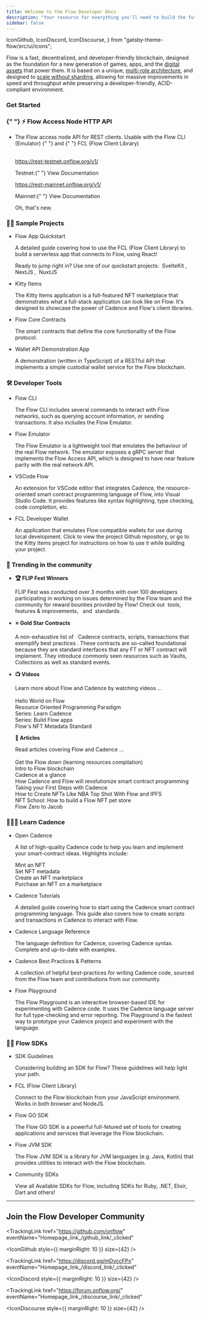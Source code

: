 ```yaml
---
title: Welcome to the Flow Developer Docs
description: "Your resource for everything you'll need to build the future on Flow"
sidebar: false
---
```



  IconGithub,
  IconDiscord,
  IconDiscourse,
} from "gatsby-theme-flow/src/ui/icons";

‍Flow is a fast, decentralized, and developer-friendly blockchain, designed as the foundation for a new generation of games, apps, and the [digital assets](https://www.onflow.org/post/flow-blockchain-cadence-programming-language-resources-assets) that power them. It is based on a unique, [multi-role architecture](https://www.onflow.org/primer), and designed to [scale without sharding](https://www.onflow.org/post/flow-blockchain-multi-node-architecture-advantages), allowing for massive improvements in speed and throughput while preserving a developer-friendly, ACID-compliant environment.

### Get Started

<div className="homepage-grid">

<div className="grid-item wide">

<h3>
  {" "}
  ⚡️
  <TrackingLink href="/http-api/" eventName="Homepage_link_/http-api/_clicked">
    Flow Access Node HTTP API
  </TrackingLink>
</h3>

<ul className="grid-item-list">
  <li>
   The Flow access node API for REST clients. Usable with the <TrackingLink href="https://github.com/onflow/flow-emulator#configuration
" eventName="Homepage_link_/flow-cli/_clicked">
  Flow CLI (Emulator)
</TrackingLink>
 {" "}
 and {" "}
<TrackingLink href="https://github.com/onflow/fcl-js/blob/master/packages/sdk/CHANGELOG.md#0057-alpha1----2022-01-21
" eventName="Homepage_link_/fcl/_clicked">
  FCL (Flow Client Library)
</TrackingLink>
<br/>
<br />

<span>https://rest-testnet.onflow.org/v1/</span>
<p>
  Testnet:{" "}
  <TrackingLink
    event="Homepage*link*/http-api-testnet/\_clicked"
    href="/http-api/"
  >
    View Documentation
  </TrackingLink>
</p>

<span>https://rest-mainnet.onflow.org/v1/</span>
<p>
  Mainnet:{" "}
  <TrackingLink
    event="Homepage*link*/http-api-mainnet/\_clicked"
    href="/http-api/"
  >
    View Documentation
  </TrackingLink>
</p>

<p>
  Oh, that's new. 
</p>
</li>
</ul>

</div>

<div className="grid-item">
<h3>🏃‍♂️ Sample Projects</h3>

<ul className="grid-item-list">
  <li>
    <TrackingLink  href="/fcl/tutorials/flow-app-quickstart/" eventName="Homepage_link_/fcl/tutorials/flow-app-quickstart/_clicked">Flow App Quickstart</TrackingLink> <br/>
    <p>A detailed guide covering how to use the <TrackingLink href="/flow-js-sdk/" eventName="Homepage_link_/flow-js-sdk/_clicked">FCL (Flow Client Library)</TrackingLink> to build a serverless app that connects to Flow, using React!</p>
    <p>Ready to jump right in? Use one of our quickstart projects:&nbsp;
      <TrackingLink href="https://github.com/muttoni/fcl-sveltekit-quickstart" eventName="Homepage_link_/https://github.com/muttoni/fcl-sveltekit-quickstart/_clicked">
      SvelteKit
      </TrackingLink>,&nbsp;
      <TrackingLink href="https://github.com/muttoni/fcl-nextjs-quickstart" eventName="Homepage_link_/https://github.com/muttoni/fcl-nextjs-quickstart/_clicked">
      NextJS
      </TrackingLink>,&nbsp;
      <TrackingLink href="https://github.com/brunogonzales/fcl-nuxt-starter" eventName="Homepage_link_/https://github.com/brunogonzales/fcl-nuxt-starter/_clicked">
      NuxtJS
      </TrackingLink>
    </p>
  </li>
  <li>
    <TrackingLink href="https://github.com/onflow/kitty-items" eventName="Homepage_link_/kitty-items/_clicked">
    Kitty Items
    </TrackingLink> <br/>
    <p>The Kitty Items application is a full-featured NFT marketplace that demonstrates what a full-stack application can look like on Flow. It's designed to showcase the power of Cadence and Flow's client libraries.</p>
  </li>
  <li>
    <TrackingLink href="https://github.com/onflow/flow-core-contracts" eventName="Homepage_link_/flow-core-contract/_clicked">
    Flow Core Contracts
    </TrackingLink> <br/>
    <p>The smart contracts that define the core functionality of the Flow protocol.</p>
  </li>
  <li>
    <TrackingLink href="https://github.com/flow-hydraulics/flow-wallet-api/tree/main/examples/nextjs-fusd-provider" eventName="Homepage_link_/flow-wallet-api-node-demo/_clicked">
    Wallet API Demonstration App
    </TrackingLink> <br/>
    <p>A demonstration (written in TypeScript) of a RESTful API that implements a simple custodial wallet service for the Flow blockchain.</p>
  </li>
</ul>
</div>

<div className="grid-item">
<h3>🛠 Developer Tools</h3>
  <ul className="grid-item-list">
  <li>
    <TrackingLink href="/flow-cli/" eventName="Homepage_link_/flow-cli/_clicked">
   Flow CLI
    </TrackingLink> <br/>
    <p>The Flow CLI includes several commands to interact with Flow networks, such as querying account information, or sending transactions. It also includes the Flow Emulator.</p>
  </li>
  <li>
    <TrackingLink href="https://github.com/onflow/flow-emulator/blob/master/README.md" eventName="Homepage_link_/https://github.com/onflow/flow-emulator/blob/master/README.md/_clicked">Flow Emulator</TrackingLink> <br/>
    <p>The Flow Emulator is a lightweight tool that emulates the behaviour of the real Flow network.
      The emulator exposes a gRPC server that implements the Flow Access API, which is designed to have near feature parity with the real network API.</p>
  </li>
  <li>
    <TrackingLink href="/vscode-extension/" eventName="Homepage_link_/vscode-extension/_clicked">
    VSCode Flow
    </TrackingLink> <br/>
    <p>An extension for VSCode editor that integrates Cadence, the resource-oriented smart contract programming language of Flow, into Visual Studio Code. It provides features like syntax highlighting, type checking, code completion, etc.</p>
  </li>
  <li>
    <TrackingLink href="https://github.com/onflow/fcl-dev-wallet" eventName="Homepage_link_/kitty-items/_clicked">
    FCL Developer Wallet
    </TrackingLink> <br/>
    <p>An application that emulates Flow compatible wallets for use during local development. Click to view the project Github repository, or go to the Kitty Items project for instructions on how to use it while building your project.</p>
  </li>
</ul>

</div>

<div className="grid-item">
  <h3>🚀 Trending in the community</h3>
  <ul className="grid-item-list">
  <li><b>🏆 FLIP Fest Winners</b>
    <br />
    <p>
     FLIP Fest was conducted over 3 months with over 100 developers participating in working on issues determined by
      the Flow team and the community for reward bounties provided by Flow! Check out&nbsp;
      <TrackingLink
        href="flip-fest-winners/#new-tools"
        eventName="Homepage_link_FLIP-new-tools_clicked"
      >
       tools, 
      </TrackingLink>&nbsp;
      <TrackingLink
        href="flip-fest-winners/#new-features--improvements"
        eventName="Homepage_link_FLIP-new-features_clicked">
        features & improvements,
      </TrackingLink>&nbsp; and&nbsp;
      <TrackingLink
        href="flip-fest-winners/#new-standards"
        eventName="Homepage_link_FLIP-new-features_clicked"
      >
        standards
      </TrackingLink>.
    </p>
  </li>
  <li>
    <b>⭐️ Gold Star Contracts</b>
    <br />
    <p>
     A non-exhaustive list of &nbsp;
         <TrackingLink
      href="https://github.com/muttoni/gold-star-contracts"
      eventName="Homepage_link_/gold-star-contracts/_clicked"
    >Cadence contracts, scripts, transactions that exemplify best practices
    </TrackingLink>.
     These contracts are so-called foundational because they are standard interfaces that any FT or NFT contract will implement. They introduce commonly seen resources such as Vaults, Collections as well as standard events.
    </p>
  </li>
  <li>
    <b>📺 Videos</b>
    <br />
    <p>
     Learn more about Flow and Cadence by watching videos ...
     <br/>
     <br />
      <TrackingLink
        href="https://www.youtube.com/watch?v=pRz7EzrWchs"
        eventName="Homepage_link/https://www.youtube.com/watch?v=pRz7EzrWchs/_clicked"
      >
        Hello World on Flow
      </TrackingLink>
      <br/>
      <TrackingLink
        href="https://www.youtube.com/watch?v=OYXIr3LuclE"
        eventName="Homepage_link/https://www.youtube.com/watch?v=OYXIr3LuclE/_clicked"
      >
        Resource Oriented Programming Paradigm
      </TrackingLink>
      <br/>
      <TrackingLink
        href="https://www.youtube.com/playlist?list=PLvcQxi9WyGdF32YuZABVTx-t3-FsBNCN2"
        eventName="Homepage_link/https://www.youtube.com/playlist?list=PLvcQxi9WyGdF32YuZABVTx-t3-FsBNCN2/_clicked"
      >
        Series: Learn Cadence
      </TrackingLink>
      <br/>
      <TrackingLink
        href="https://www.youtube.com/playlist?list=PLvcQxi9WyGdGUx-a4rCsLWn_WKlA9YAXP"
        eventName="Homepage_link/https://www.youtube.com/playlist?list=PLvcQxi9WyGdGUx-a4rCsLWn_WKlA9YAXP/_clicked"
      >
        Series: Build Flow apps
      </TrackingLink>
      <br/>
      <TrackingLink
        href="https://youtu.be/rgJRTozG3cw"
        eventName="Homepage_link/https://youtu.be/rgJRTozG3cw/_clicked"
      >
        Flow's NFT Metadata Standard
      </TrackingLink>
    </p>
    <b>📜 Articles</b>
    <br />
    <p>
     Read articles covering Flow and Cadence ...<br/>
     <br/>
      <TrackingLink
        href="https://github.com/ph0ph0/Get-The-Flow-Down"
        eventName="Homepage_link/https://github.com/ph0ph0/Get-The-Flow-Down/_clicked"
      >
        Get the Flow down (learning resources compilation)
      </TrackingLink>
      <br/>
     <TrackingLink
        href="https://jan-bernatik.medium.com/introduction-to-flow-blockchain-7532977c8af8"
        eventName="Homepage_link/https://jan-bernatik.medium.com/introduction-to-flow-blockchain-7532977c8af8/_clicked"
      >
        Intro to Flow blockchain
      </TrackingLink>
      <br/>
      <TrackingLink
        href="https://medium.com/@ebner.benjamin/cadence-at-a-glance-4e685c34b544"
        eventName="Homepage_link/https://medium.com/@ebner.benjamin/cadence-at-a-glance-4e685c34b544/_clicked"
      >
        Cadence at a glance
      </TrackingLink>
      <br/>
      <TrackingLink
        href="https://medium.com/coinmonks/how-cadence-and-flow-will-revolutionize-smart-contract-programming-607bd05b49b"
        eventName="Homepage_link/https://medium.com/coinmonks/how-cadence-and-flow-will-revolutionize-smart-contract-programming-607bd05b49b/_clicked"
      >
        How Cadence and Flow will revolutionize smart contract programming
      </TrackingLink>
      <br/>
        <TrackingLink
        href="https://joshuahannan.medium.com/taking-your-first-steps-with-cadence-19dde86bbd0"
        eventName="Homepage_link/https://joshuahannan.medium.com/taking-your-first-steps-with-cadence-19dde86bbd0/_clicked"
      >
        Taking your First Steps with Cadence
      </TrackingLink>
      <br/>
      <TrackingLink
        href="https://medium.com/pinata/how-to-create-nfts-like-nba-top-shot-with-flow-and-ipfs-701296944bf"
        eventName="Homepage_link/https://medium.com/pinata/how-to-create-nfts-like-nba-top-shot-with-flow-and-ipfs-701296944bf/_clicked"
      >
        How to Create NFTs Like NBA Top Shot With Flow and IPFS
      </TrackingLink>
      <br/>
      <TrackingLink
        href="https://nftschool.dev/tutorial/flow-nft-marketplace/#prerequisites"
        eventName="Homepage_link/https://nftschool.dev/tutorial/flow-nft-marketplace/#prerequisites/_clicked"
      >
        NFT School: How to build a Flow NFT pet store
      </TrackingLink>
      <br/>
        <TrackingLink
        href="https://github.com/jacob-tucker/Flow-Zero-to-Jacob"
        eventName="Homepage_link/https://github.com/jacob-tucker/Flow-Zero-to-Jacob/_clicked"
      >
        Flow Zero to Jacob
      </TrackingLink>
      <br/>
     </p>
  </li>
</ul>

</div>

<div className="grid-item">
<h3>🏄🏼‍♂️ Learn Cadence</h3>

  <ul className="grid-item-list">
    <li>
    <TrackingLink href="https://open-cadence.onflow.org/" eventName="Homepage_link_/https://open-cadence.onflow.org/
/_clicked">Open Cadence</TrackingLink> <br/>
    <p>A list of high-quality Cadence code to help you learn and implement your smart-contract ideas. Highlights include:</p>
    <p>
      <TrackingLink
        href="https://open-cadence.onflow.org/?preview=0"
        eventName="Homepage_link_/https://open-cadence.onflow.org/?preview=0_clicked"
      >
       Mint an NFT
      </TrackingLink>
      <br />
      <TrackingLink
        href="https://open-cadence.onflow.org/?preview=3"
        eventName="Homepage_link_/https://open-cadence.onflow.org/?preview=3_clicked"
      >
      Set NFT metadata
      </TrackingLink>
      <br />
      <TrackingLink
        href="https://open-cadence.onflow.org/?preview=19"
        eventName="Homepage_link_/https://open-cadence.onflow.org/?preview=19_clicked"
      >
      Create an NFT marketplace
      </TrackingLink>
      <br />
            <TrackingLink
        href="https://open-cadence.onflow.org/?preview=21"
        eventName="Homepage_link_/https://open-cadence.onflow.org/?preview=21_clicked"
      >
      Purchase an NFT on a marketplace
      </TrackingLink>
      <br />
    </p>
  </li>
  <li>
    <TrackingLink href="/cadence/tutorial/01-first-steps/" eventName="Homepage_link_/cadence/tutorial/01-first-steps/_clicked">Cadence Tutorials</TrackingLink> <br/>
    <p>A detailed guide covering how to start using the Cadence smart contract programming language. This guide also covers how to create scripts and transactions in Cadence to interact with Flow.</p>
  </li>
  <li>
    <TrackingLink href="/cadence/language/" eventName="Homepage_link_/cadence/language/_clicked">
    Cadence Language Reference
    </TrackingLink> <br/>
    <p>The language definition for Cadence, covering Cadence syntax. Complete and up-to-date with examples.</p>
  </li>
  <li>
    <TrackingLink href="/cadence/design-patterns/" eventName="Homepage_link_/cadence/design-patterns/_clicked">
    Cadence Best Practices & Patterns
    </TrackingLink> <br/>
    <p>A collection of helpful best-practices for writing Cadence code, sourced from the Flow team and contributions from our community.</p>
  </li>
  <li>
    <TrackingLink href="https://play.onflow.org/" eventName="Homepage_link_/https://play.onflow.org/_clicked">
    Flow Playground
    </TrackingLink> <br/>
    <p>The Flow Playground is an interactive browser-based IDE for experimenting with Cadence code. It uses the Cadence language server for full type-checking and error reporting. The Playground is the fastest way to prototype your Cadence project and experiment with the language.</p>
  </li>

</ul>
</div>

<div className="grid-item wide">
<h3>👩‍💻 Flow SDKs</h3>

<ul className="grid-item-list">
   <li>
    <TrackingLink href="/sdk-guidelines/" eventName="Homepage_link_/sdk-guidelines/_clicked">
    SDK Guidelines
    </TrackingLink> <br/>
    <p>Considering building an SDK for Flow? These guidelines will help light your path.</p>
  </li>
  <li>
    <TrackingLink href="/fcl/" eventName="Homepage_link_/fcl/_clicked">
    FCL (Flow Client Library)
    </TrackingLink> <br/>
    <p>Connect to the Flow blockchain from your JavaScript environment. Works in both browser and NodeJS.</p>
  </li>
  <li>
    <TrackingLink href="/flow-go-sdk/" eventName="Homepage_link_/flow-go-sdk/_clicked">Flow GO SDK</TrackingLink> <br/>
    <p>The Flow GO SDK is a powerful full-fetured set of tools for creating applications and services that leverage the Flow blockchain.</p>
  </li>
  <li>
    <TrackingLink href="https://github.com/onflow/flow-jvm-sdk" eventName="Homepage_link_/conre-contracts/_clicked">
    Flow JVM SDK
    </TrackingLink> <br/>
    <p>The Flow JVM SDK is a library for JVM languages (e.g. Java, Kotlin) that provides utilities to interact with the Flow blockchain.</p>
  </li>
 <li>
    <TrackingLink href="/sdks/" eventName="Homepage_link_/sdks/_clicked">
    Community SDKs
    </TrackingLink> <br/>
    <p>View all Available SDKs for Flow, including SDKs for Ruby, .NET, Elixir, Dart and others!</p>
  </li>

</ul>
</div>
</div>

---

## Join the Flow Developer Community

<TrackingLink
  href="https://github.com/onflow"
  eventName="Homepage_link_/github_link/_clicked"
>
  <IconGithub style={{ marginRight: 10 }} size={42} />
</TrackingLink>

<TrackingLink
  href="https://discord.gg/mDvccFPx"
  eventName="Homepage_link_/discord_link/_clicked"
>
  <IconDiscord style={{ marginRight: 10 }} size={42} />
</TrackingLink>

<TrackingLink
  href="https://forum.onflow.org/"
  eventName="Homepage_link_/discourse_link/_clicked"
>
  <IconDiscourse style={{ marginRight: 10 }} size={42} />
</TrackingLink>
